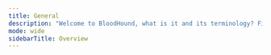```yaml
---
title: General
description: "Welcome to BloodHound, what is it and its terminology? Find FAQ, release notes, community, support."
mode: wide
sidebarTitle: Overview
---
```


<Card
  title="BloodHound Introduction"
  icon="book-open"
  href="/hc/en-us/sections/1260802180849-BloodHound-Introduction"
  iconType="solid"
  horizontal
/>

<CardGroup>
<Card title="Welcome to BloodHound!" icon="star" iconType="solid" horizontal href="/hc/en-us/articles/9227229126555-Welcome-to-BloodHound" />

 <Card title="Getting started with BloodHound Community Edition" icon="rocket"  iconType="solid" horizontal href="/hc/en-us/articles/17715215791899-Getting-started-with-BloodHound-Community-Edition" />

<Card title="Getting started with BloodHound Enterprise" icon="rocket"  iconType="solid" horizontal href="/hc/en-us/articles/16512241425435-Getting-started-with-BloodHound-Enterprise" />

<Card title="BloodHound Enterprise vs. BloodHound CE"  icon="code-compare" iconType="solid" horizontal href="/hc/en-us/articles/17310870998811-BloodHound-Enterprise-vs-BloodHound-CE" />

<Card title="Glossary of BloodHound terminology" icon="book" iconType="solid" horizontal href="/hc/en-us/articles/17544113116187-Glossary-of-BloodHound-terminology" />

</CardGroup>
<br/>
<Card
  title="BloodHound and Security Boundaries"
  icon="shield"
  href="/hc/en-us/sections/16729295614363-BloodHound-and-Security-Boundaries"
  iconType="solid" horizontal
/>

<CardGroup>
 <Card title="Modifying Tier Zero" icon="pencil" iconType="solid" horizontal href="/hc/en-us/articles/17579579325083-Modifying-Tier-Zero" />
<Card title="Tier Zero: Members and Modification" icon="users-gear" iconType="solid" horizontal href="/hc/en-us/articles/9259826072091-Tier-Zero-Members-and-Modification" />

</CardGroup>

<br/>
<Card
  title="Community and Support"
  icon="user-gear"
  href="/hc/en-us/sections/16729297131291-Community-and-Support"
  iconType="solid" horizontal
/>

<CardGroup> <Card title="Additional Training and Resources" icon="graduation-cap" iconType="solid" horizontal href="/hc/en-us/articles/26412607592219-Additional-Training-and-Resources" /> <Card title="Getting Help and the BloodHound community" icon="users" iconType="solid" horizontal href="/hc/en-us/articles/16730536907547-Getting-Help-and-the-BloodHound-community" /> </CardGroup>
<br/>
<Card
  title="BloodHound Release Notes"
  icon="circle-info"
  href="/hc/en-us/sections/9355247230491-BloodHound-Release-Notes"
  iconType="solid" horizontal
/>

<CardGroup>
 <Card title="Release Notes Summary Overview" icon="star" iconType="solid" horizontal href="/hc/en-us/articles/17253919967259-Release-Notes-Summary-Overview" />
<Card title="2024-11-14 Release Notes (v6.2.0)" icon="code-commit" iconType="solid" horizontal href="/hc/en-us/articles/30711315407515-2024-11-14-Release-Notes-v6-2-0" />
<Card title="2024-10-22 Release Notes (v6.1.0)" icon="code-commit" iconType="solid" horizontal href="/hc/en-us/articles/30186658102427-2024-10-22-Release-Notes-v6-1-0" />
<Card title="2024-09-30 Release Notes (v6.0.0)" icon="code-commit" iconType="solid" horizontal href="/hc/en-us/articles/29537689872795-2024-09-30-Release-Notes-v6-0-0" />
<Card title="2024-09-10 Release Notes (v5.15.0)" icon="code-commit" iconType="solid" horizontal href="/hc/en-us/articles/28976788180379-2024-09-10-Release-Notes-v5-15-0" />
<Card title="2024-08-20 Release Notes (v5.14.0)" icon="code-commit" iconType="solid" horizontal href="/hc/en-us/articles/28217985113371-2024-08-20-Release-Notes-v5-14-0" />
<Card title="See all 41 articles" icon="ellipsis" href="/hc/en-us/sections/9355247230491-BloodHound-Release-Notes"iconType="solid" horizontal />
</CardGroup>
